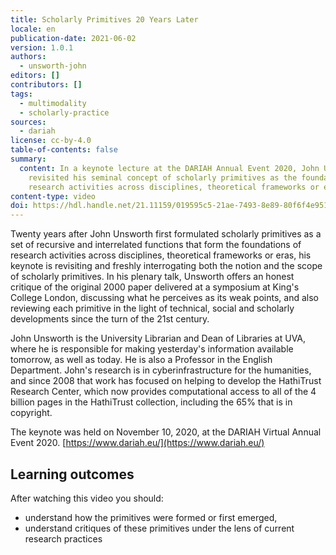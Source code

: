 ```yaml
---
title: Scholarly Primitives 20 Years Later
locale: en
publication-date: 2021-06-02
version: 1.0.1
authors:
  - unsworth-john
editors: []
contributors: []
tags:
  - multimodality
  - scholarly-practice
sources:
  - dariah
license: cc-by-4.0
table-of-contents: false
summary:
  content: In a keynote lecture at the DARIAH Annual Event 2020, John Unsworth
    revisited his seminal concept of scholarly primitives as the foundation of
    research activities across disciplines, theoretical frameworks or eras.
content-type: video
doi: https://hdl.handle.net/21.11159/019595c5-21ae-7493-8e89-80f6f4e951d0
---
```

Twenty years after John Unsworth first formulated scholarly primitives as a set of recursive and interrelated functions that form the foundations of research activities across disciplines, theoretical frameworks or eras, his keynote is revisiting and freshly interrogating both the notion and the scope of scholarly primitives. In his plenary talk, Unsworth offers an honest critique of the original 2000 paper delivered at a symposium at King's College London, discussing what he perceives as its weak points, and also reviewing each primitive in the light of technical, social and scholarly developments since the turn of the 21st century.

John Unsworth is the University Librarian and Dean of Libraries at UVA, where he is responsible for making yesterday's information available tomorrow, as well as today. He is also a Professor in the English Department. John's research is in cyberinfrastructure for the humanities, and since 2008 that work has focused on helping to develop the HathiTrust Research Center, which now provides computational access to all of the 4 billion pages in the HathiTrust collection, including the 65% that is in copyright.

The keynote was held on November 10, 2020, at the DARIAH Virtual Annual Event 2020. [https://www.dariah.eu/](https://www.dariah.eu/)

## Learning outcomes

After watching this video you should:

* understand how the primitives were formed or first emerged,
* understand critiques of these primitives under the lens of current research practices

<VideoCard provider="youtube" id="XyruWlLDvlc" title="Click to view" src="/assets/content/assets/en/resources/hosted/scholarly-primitives-20-years-later/john-unsworth-keynote.png" subtitle="Scholarly Primitives 20 Years Later" />
